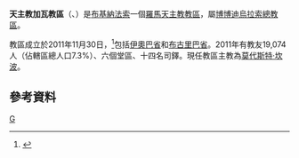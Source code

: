 {{Infobox Roman Catholic diocese
|Roman Catholic Diocese of = 天主教加瓦教區
|Latin name of diocese = Dioecesis Gauana
|image =Map of catholic diocese of Gaoua.jpg
|caption = 教區範圍
|location = [[布基納法索|布基納法索]]
|territory =[[波尼省|波尼省]]和[[努姆比埃爾省|努姆比埃爾省]]
|population =19,074
|rite = 拉丁禮
|patron = 
|province = 博博迪烏拉索
|established = 2011年
|cathedral = 聖心主教座堂
|副主教座堂 =
|leadership = 主教
|website =
|教宗 = 
|metropolitan =
|ordinary =莫代斯特·坎波
|emeritus =
 |coadjutor bishop = 
}}

'''天主教加瓦教區'''（{{lang-la|Dioecesis Gauana}}、{{lang-fr|Diocèse de Gaoua}}）是[[布基納法索|布基納法索]]一個[[羅馬天主教|羅馬天主教]][[教區|教區]]，屬[[天主教博博迪烏拉索總教區|博博迪烏拉索總教區]]。

教區成立於2011年11月30日，<ref>{{Cite web |url=http://www.vatican.va/holy_father/benedict_xvi/apost_constitutions/documents/hf_ben-xvi_apc_20111130_gauana_lt.html |title=升為教區的宗座憲令 |access-date=2013-07-02 |archive-date=2013-07-19 |archive-url=https://web.archive.org/web/20130719203340/http://www.vatican.va/holy_father/benedict_xvi/apost_constitutions/documents/hf_ben-xvi_apc_20111130_gauana_lt.html |dead-url=no }}</ref>包括[[伊奧巴省|伊奧巴省]]和[[布古里巴省|布古里巴省]]。2011年有教友19,074人（佔轄區總人口7.3%）、六個堂區、十四名司鐸。現任教區主教為[[莫代斯特·坎波|莫代斯特·坎波]]。

==參考資料==
{{reflist}}
{{布基納法索天主教教區}}

[[Category:布基納法索天主教教區|G]]